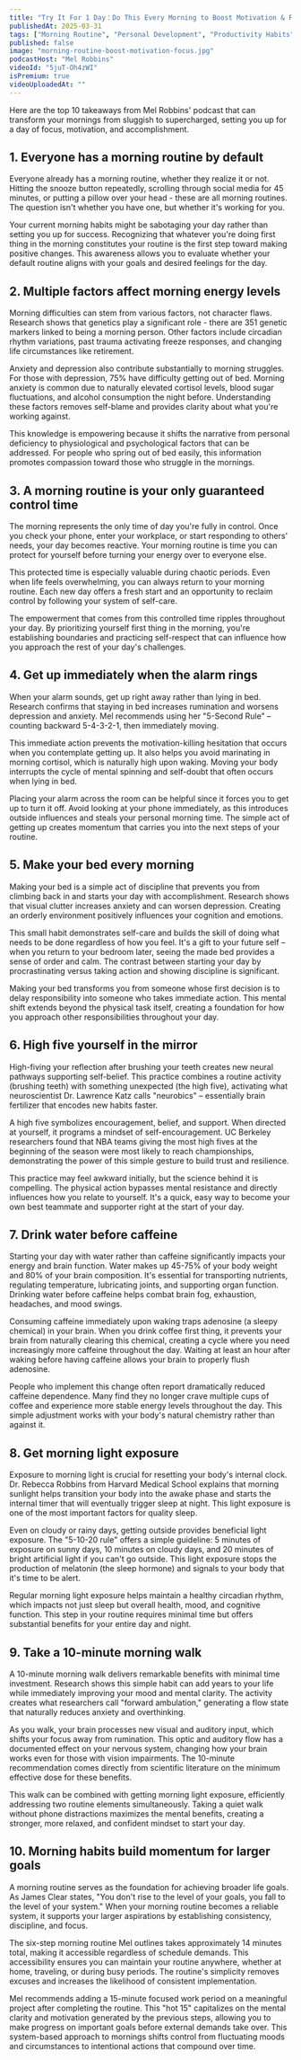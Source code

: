 ```yaml
---
title: "Try It For 1 Day：Do This Every Morning to Boost Motivation & Focus"
publishedAt: 2025-03-31
tags: ["Morning Routine", "Personal Development", "Productivity Habits"]
published: false
image: "morning-routine-boost-motivation-focus.jpg"
podcastHost: "Mel Robbins"
videoId: "5juT-Oh4zWI"
isPremium: true
videoUploadedAt: ""
---
```



<PodcastSummaryPageLayout frontmatter={frontmatter}>

Here are the top 10 takeaways from Mel Robbins' podcast that can transform your mornings from sluggish to supercharged, setting you up for a day of focus, motivation, and accomplishment.

## 1. Everyone has a morning routine by default

Everyone already has a morning routine, whether they realize it or not. Hitting the snooze button repeatedly, scrolling through social media for 45 minutes, or putting a pillow over your head - these are all morning routines. The question isn't whether you have one, but whether it's working for you.

Your current morning habits might be sabotaging your day rather than setting you up for success. Recognizing that whatever you're doing first thing in the morning constitutes your routine is the first step toward making positive changes. This awareness allows you to evaluate whether your default routine aligns with your goals and desired feelings for the day.

## 2. Multiple factors affect morning energy levels

Morning difficulties can stem from various factors, not character flaws. Research shows that genetics play a significant role - there are 351 genetic markers linked to being a morning person. Other factors include circadian rhythm variations, past trauma activating freeze responses, and changing life circumstances like retirement.

Anxiety and depression also contribute substantially to morning struggles. For those with depression, 75% have difficulty getting out of bed. Morning anxiety is common due to naturally elevated cortisol levels, blood sugar fluctuations, and alcohol consumption the night before. Understanding these factors removes self-blame and provides clarity about what you're working against.

This knowledge is empowering because it shifts the narrative from personal deficiency to physiological and psychological factors that can be addressed. For people who spring out of bed easily, this information promotes compassion toward those who struggle in the mornings.

## 3. A morning routine is your only guaranteed control time

The morning represents the only time of day you're fully in control. Once you check your phone, enter your workplace, or start responding to others' needs, your day becomes reactive. Your morning routine is time you can protect for yourself before turning your energy over to everyone else.

This protected time is especially valuable during chaotic periods. Even when life feels overwhelming, you can always return to your morning routine. Each new day offers a fresh start and an opportunity to reclaim control by following your system of self-care.

The empowerment that comes from this controlled time ripples throughout your day. By prioritizing yourself first thing in the morning, you're establishing boundaries and practicing self-respect that can influence how you approach the rest of your day's challenges.

## 4. Get up immediately when the alarm rings

When your alarm sounds, get up right away rather than lying in bed. Research confirms that staying in bed increases rumination and worsens depression and anxiety. Mel recommends using her "5-Second Rule" – counting backward 5-4-3-2-1, then immediately moving.

This immediate action prevents the motivation-killing hesitation that occurs when you contemplate getting up. It also helps you avoid marinating in morning cortisol, which is naturally high upon waking. Moving your body interrupts the cycle of mental spinning and self-doubt that often occurs when lying in bed.

Placing your alarm across the room can be helpful since it forces you to get up to turn it off. Avoid looking at your phone immediately, as this introduces outside influences and steals your personal morning time. The simple act of getting up creates momentum that carries you into the next steps of your routine.

## 5. Make your bed every morning

Making your bed is a simple act of discipline that prevents you from climbing back in and starts your day with accomplishment. Research shows that visual clutter increases anxiety and can worsen depression. Creating an orderly environment positively influences your cognition and emotions.

This small habit demonstrates self-care and builds the skill of doing what needs to be done regardless of how you feel. It's a gift to your future self – when you return to your bedroom later, seeing the made bed provides a sense of order and calm. The contrast between starting your day by procrastinating versus taking action and showing discipline is significant.

Making your bed transforms you from someone whose first decision is to delay responsibility into someone who takes immediate action. This mental shift extends beyond the physical task itself, creating a foundation for how you approach other responsibilities throughout your day.

## 6. High five yourself in the mirror

High-fiving your reflection after brushing your teeth creates new neural pathways supporting self-belief. This practice combines a routine activity (brushing teeth) with something unexpected (the high five), activating what neuroscientist Dr. Lawrence Katz calls "neurobics" – essentially brain fertilizer that encodes new habits faster.

A high five symbolizes encouragement, belief, and support. When directed at yourself, it programs a mindset of self-encouragement. UC Berkeley researchers found that NBA teams giving the most high fives at the beginning of the season were most likely to reach championships, demonstrating the power of this simple gesture to build trust and resilience.

This practice may feel awkward initially, but the science behind it is compelling. The physical action bypasses mental resistance and directly influences how you relate to yourself. It's a quick, easy way to become your own best teammate and supporter right at the start of your day.

## 7. Drink water before caffeine

Starting your day with water rather than caffeine significantly impacts your energy and brain function. Water makes up 45-75% of your body weight and 80% of your brain composition. It's essential for transporting nutrients, regulating temperature, lubricating joints, and supporting organ function. Drinking water before caffeine helps combat brain fog, exhaustion, headaches, and mood swings.

Consuming caffeine immediately upon waking traps adenosine (a sleepy chemical) in your brain. When you drink coffee first thing, it prevents your brain from naturally clearing this chemical, creating a cycle where you need increasingly more caffeine throughout the day. Waiting at least an hour after waking before having caffeine allows your brain to properly flush adenosine.

People who implement this change often report dramatically reduced caffeine dependence. Many find they no longer crave multiple cups of coffee and experience more stable energy levels throughout the day. This simple adjustment works with your body's natural chemistry rather than against it.

## 8. Get morning light exposure

Exposure to morning light is crucial for resetting your body's internal clock. Dr. Rebecca Robbins from Harvard Medical School explains that morning sunlight helps transition your body into the awake phase and starts the internal timer that will eventually trigger sleep at night. This light exposure is one of the most important factors for quality sleep.

Even on cloudy or rainy days, getting outside provides beneficial light exposure. The "5-10-20 rule" offers a simple guideline: 5 minutes of exposure on sunny days, 10 minutes on cloudy days, and 20 minutes of bright artificial light if you can't go outside. This light exposure stops the production of melatonin (the sleep hormone) and signals to your body that it's time to be alert.

Regular morning light exposure helps maintain a healthy circadian rhythm, which impacts not just sleep but overall health, mood, and cognitive function. This step in your routine requires minimal time but offers substantial benefits for your entire day and night.

## 9. Take a 10-minute morning walk

A 10-minute morning walk delivers remarkable benefits with minimal time investment. Research shows this simple habit can add years to your life while immediately improving your mood and mental clarity. The activity creates what researchers call "forward ambulation," generating a flow state that naturally reduces anxiety and overthinking.

As you walk, your brain processes new visual and auditory input, which shifts your focus away from rumination. This optic and auditory flow has a documented effect on your nervous system, changing how your brain works even for those with vision impairments. The 10-minute recommendation comes directly from scientific literature on the minimum effective dose for these benefits.

This walk can be combined with getting morning light exposure, efficiently addressing two routine elements simultaneously. Taking a quiet walk without phone distractions maximizes the mental benefits, creating a stronger, more relaxed, and confident mindset to start your day.

## 10. Morning habits build momentum for larger goals

A morning routine serves as the foundation for achieving broader life goals. As James Clear states, "You don't rise to the level of your goals, you fall to the level of your system." When your morning routine becomes a reliable system, it supports your larger aspirations by establishing consistency, discipline, and focus.

The six-step morning routine Mel outlines takes approximately 14 minutes total, making it accessible regardless of schedule demands. This accessibility ensures you can maintain your routine anywhere, whether at home, traveling, or during busy periods. The routine's simplicity removes excuses and increases the likelihood of consistent implementation.

Mel recommends adding a 15-minute focused work period on a meaningful project after completing the routine. This "hot 15" capitalizes on the mental clarity and motivation generated by the previous steps, allowing you to make progress on important goals before external demands take over. This system-based approach to mornings shifts control from fluctuating moods and circumstances to intentional actions that compound over time.

</PodcastSummaryPageLayout>
